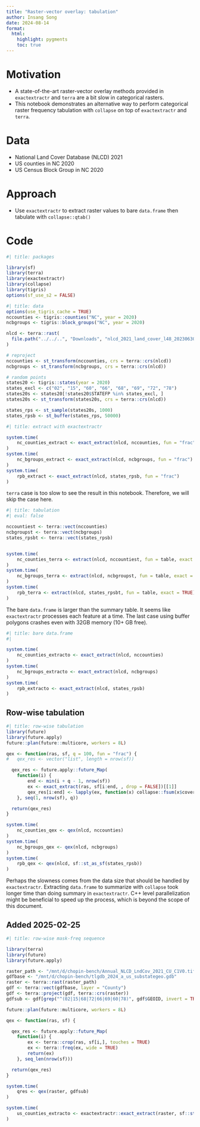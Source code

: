 ```yaml
---
title: "Raster-vector overlay: tabulation"
author: Insang Song
date: 2024-08-14
format:
  html:
    highlight: pygments
    toc: true
---
```



# Motivation
- A state-of-the-art raster-vector overlay methods provided in `exactextractr` and `terra` are a bit slow in categorical rasters.
- This notebook demonstrates an alternative way to perform categorical raster frequency tabulation with `collapse` on top of `exactextractr` and `terra`.


# Data
- National Land Cover Database (NLCD) 2021
- US counties in NC 2020
- US Census Block Group in NC 2020


# Approach
- Use `exactextractr` to extract raster values to bare `data.frame` then tabulate with `collapse::qtab()`


# Code

```r
#| title: packages

library(sf)
library(terra)
library(exactextractr)
library(collapse)
library(tigris)
options(sf_use_s2 = FALSE)

```


```r
#| title: data
options(use_tigris_cache = TRUE)
nccounties <- tigris::counties("NC", year = 2020)
ncbgroups <- tigris::block_groups("NC", year = 2020)

nlcd <- terra::rast(
  file.path("../../..", "Downloads", "nlcd_2021_land_cover_l48_20230630", "nlcd_2021_land_cover_l48_20230630.img")
)

# reproject
nccounties <- st_transform(nccounties, crs = terra::crs(nlcd))
ncbgroups <- st_transform(ncbgroups, crs = terra::crs(nlcd))

# random points
states20 <- tigris::states(year = 2020)
states_excl <- c("02", "15", "60", "66", "68", "69", "72", "78")
states20s <- states20[!states20$STATEFP %in% states_excl, ]
states20s <- st_transform(states20s, crs = terra::crs(nlcd))

states_rps <- st_sample(states20s, 1000)
states_rpsb <- st_buffer(states_rps, 50000)

```


```r
#| title: extract with exactextractr

system.time(
    nc_counties_extract <- exact_extract(nlcd, nccounties, fun = "frac")
)
system.time(
    nc_bgroups_extract <- exact_extract(nlcd, ncbgroups, fun = "frac")
)
system.time(
    rpb_extract <- exact_extract(nlcd, states_rpsb, fun = "frac")
)
```


`terra` case is too slow to see the result in this notebook. Therefore, we will skip the case here.

```r
#| title: tabulation
#| eval: false

nccountiest <- terra::vect(nccounties)
ncbgroupst <- terra::vect(ncbgroups)
states_rpsbt <- terra::vect(states_rpsb)


system.time(
    nc_counties_terra <- extract(nlcd, nccountiest, fun = table, exact = TRUE)
)
system.time(
    nc_bgroups_terra <- extract(nlcd, ncbgroupst, fun = table, exact = TRUE)
)
system.time(
    rpb_terra <- extract(nlcd, states_rpsbt, fun = table, exact = TRUE)
)

```

The bare `data.frame` is larger than the summary table. It seems like `exactextractr` processes each feature at a time. The last case using buffer polygons crashes even with 32GB memory (10+ GB free).

```r
#| title: bare data.frame
#| 

system.time(
    nc_counties_extracto <- exact_extract(nlcd, nccounties)
)
system.time(
    nc_bgroups_extracto <- exact_extract(nlcd, ncbgroups)
)
system.time(
    rpb_extracto <- exact_extract(nlcd, states_rpsb)
)

```


## Row-wise tabulation

```r
#| title: row-wise tabulation
library(future)
library(future.apply)
future::plan(future::multicore, workers = 8L)

qex <- function(ras, sf, q = 100, fun = "frac") {
#   qex_res <- vector("list", length = nrow(sf))

  qex_res <- future.apply::future_Map(
    function(i) {
        end <- min(i + q - 1, nrow(sf))
        ex <- exact_extract(ras, sf[i:end, , drop = FALSE])[[1]]
        qex_res[i:end] <- lapply(ex, function(x) collapse::fsum(x$coverage_fraction, x$value))
    }, seq(1, nrow(sf), q))

  return(qex_res)
}

system.time(
    nc_counties_qex <- qex(nlcd, nccounties)
)
system.time(
    nc_bgroups_qex <- qex(nlcd, ncbgroups)
)
system.time(
    rpb_qex <- qex(nlcd, sf::st_as_sf(states_rpsb))
)

``` 


Perhaps the slowness comes from the data size that should be handled by `exactextractr`. Extracting `data.frame` to summarize with `collapse` took longer time than doing summary in `exactextractr`. C++ level parallelization might be beneficial to speed up the process, which is beyond the scope of this document.


## Added 2025-02-25


```r
#| title: row-wise mask-freq sequence

library(terra)
library(future)
library(future.apply)

raster_path <- "/mnt/d/chopin-bench/Annual_NLCD_LndCov_2021_CU_C1V0.tif"
gdfbase <- "/mnt/d/chopin-bench/tlgdb_2024_a_us_substategeo.gdb"
raster <- terra::rast(raster_path)
gdf <- terra::vect(gdfbase, layer = "County")
gdf <- terra::project(gdf, terra::crs(raster))
gdfsub <- gdf[grep("^(02|15|68|72|66|69|60|78)", gdf$GEOID, invert = TRUE), ]

future::plan(future::multicore, workers = 8L)

qex <- function(ras, sf) {

  qex_res <- future.apply::future_Map(
    function(i) {
        ex <- terra::crop(ras, sf[i,], touches = TRUE)
        ex <- terra::freq(ex, wide = TRUE)
        return(ex)
    }, seq_len(nrow(sf)))

  return(qex_res)
}

system.time(
    qres <- qex(raster, gdfsub)
)

system.time(
    us_counties_extracto <- exactextractr::exact_extract(raster, sf::st_as_sf(gdfsub), fun = "frac")
)

```